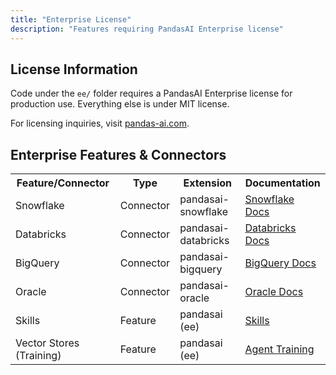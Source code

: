 ```yaml
---
title: "Enterprise License"
description: "Features requiring PandasAI Enterprise license"
---
```


## License Information

Code under the `ee/` folder requires a PandasAI Enterprise license for production use. Everything else is under MIT license.

For licensing inquiries, visit [pandas-ai.com](https://pandas-ai.com/).

## Enterprise Features & Connectors

<table style={{ borderCollapse: 'collapse', width: '100%', border: '1px solid #ccc' }}>
  <tr>
    <th style={{ border: '1px solid #ccc', padding: '8px 16px', textAlign: 'left' }}>Feature/Connector</th>
    <th style={{ border: '1px solid #ccc', padding: '8px 16px', textAlign: 'left' }}>Type</th>
    <th style={{ border: '1px solid #ccc', padding: '8px 16px', textAlign: 'left' }}>Extension</th>
    <th style={{ border: '1px solid #ccc', padding: '8px 16px', textAlign: 'left' }}>Documentation</th>
  </tr>
  <tr>
    <td style={{ border: '1px solid #ccc', padding: '8px 16px' }}>Snowflake</td>
    <td style={{ border: '1px solid #ccc', padding: '8px 16px' }}>Connector</td>
    <td style={{ border: '1px solid #ccc', padding: '8px 16px' }}>pandasai-snowflake</td>
    <td style={{ border: '1px solid #ccc', padding: '8px 16px' }}><a href="/v3/semantic-layer/data-ingestion#snowflake-extension-ee">Snowflake Docs</a></td>
  </tr>
  <tr>
    <td style={{ border: '1px solid #ccc', padding: '8px 16px' }}>Databricks</td>
    <td style={{ border: '1px solid #ccc', padding: '8px 16px' }}>Connector</td>
    <td style={{ border: '1px solid #ccc', padding: '8px 16px' }}>pandasai-databricks</td>
    <td style={{ border: '1px solid #ccc', padding: '8px 16px' }}><a href="/v3/semantic-layer/data-ingestion#databricks-extension-ee">Databricks Docs</a></td>
  </tr>
  <tr>
    <td style={{ border: '1px solid #ccc', padding: '8px 16px' }}>BigQuery</td>
    <td style={{ border: '1px solid #ccc', padding: '8px 16px' }}>Connector</td>
    <td style={{ border: '1px solid #ccc', padding: '8px 16px' }}>pandasai-bigquery</td>
    <td style={{ border: '1px solid #ccc', padding: '8px 16px' }}><a href="/v3/semantic-layer/data-ingestion#bigquery-extension-ee">BigQuery Docs</a></td>
  </tr>
  <tr>
    <td style={{ border: '1px solid #ccc', padding: '8px 16px' }}>Oracle</td>
    <td style={{ border: '1px solid #ccc', padding: '8px 16px' }}>Connector</td>
    <td style={{ border: '1px solid #ccc', padding: '8px 16px' }}>pandasai-oracle</td>
    <td style={{ border: '1px solid #ccc', padding: '8px 16px' }}><a href="/v3/semantic-layer/data-ingestion#oracle-extension-ee">Oracle Docs</a></td>
  </tr>
  <tr>
    <td style={{ border: '1px solid #ccc', padding: '8px 16px' }}>Skills</td>
    <td style={{ border: '1px solid #ccc', padding: '8px 16px' }}>Feature</td>
    <td style={{ border: '1px solid #ccc', padding: '8px 16px' }}>pandasai (ee)</td>
    <td style={{ border: '1px solid #ccc', padding: '8px 16px' }}><a href="/v3/skills">Skills</a></td>
  </tr>
  <tr>
    <td style={{ border: '1px solid #ccc', padding: '8px 16px' }}>Vector Stores (Training)</td>
    <td style={{ border: '1px solid #ccc', padding: '8px 16px' }}>Feature</td>
    <td style={{ border: '1px solid #ccc', padding: '8px 16px' }}>pandasai (ee)</td>
    <td style={{ border: '1px solid #ccc', padding: '8px 16px' }}><a href="/v3/agent#training-the-agent-with-local-vector-stores">Agent Training</a></td>
  </tr>
</table>
